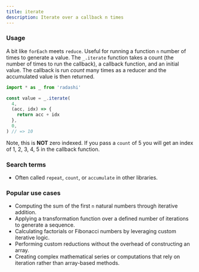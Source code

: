 ```yaml
---
title: iterate
description: Iterate over a callback n times
---
```


### Usage

A bit like `forEach` meets `reduce`. Useful for running a function `n` number of times to generate a value. The `_.iterate` function takes a count (the number of times to run the callback), a callback function, and an initial value. The callback is run _count_ many times as a reducer and the accumulated value is then returned.

```ts
import * as _ from 'radashi'

const value = _.iterate(
  4,
  (acc, idx) => {
    return acc + idx
  },
  0,
) // => 10
```

Note, this is **NOT** zero indexed. If you pass a `count` of 5 you will get an index of 1, 2, 3, 4, 5 in the callback function.

### Search terms

- Often called `repeat`, `count`, or `accumulate` in other libraries.

### Popular use cases

- Computing the sum of the first `n` natural numbers through iterative addition.
- Applying a transformation function over a defined number of iterations to generate a sequence.
- Calculating factorials or Fibonacci numbers by leveraging custom iterative logic.
- Performing custom reductions without the overhead of constructing an array.
- Creating complex mathematical series or computations that rely on iteration rather than array-based methods.
